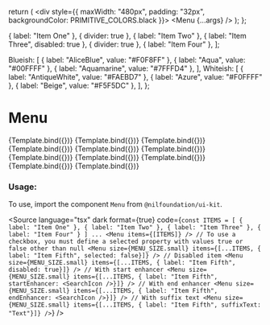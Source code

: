 
<Meta title="Overlay/Menu" component={Menu} />

  return (
    <div style={{ maxWidth: "480px", padding: "32px", backgroundColor: PRIMITIVE_COLORS.black }}>
      <Menu {...args} />
    </div>
  );
};


  { label: "Item One" },
  { divider: true },
  { label: "Item Two" },
  { label: "Item Three", disabled: true },
  { divider: true },
  { label: "Item Four" },
];

  Blueish: [
    { label: "AliceBlue", value: "#F0F8FF" },
    { label: "Aqua", value: "#00FFFF" },
    { label: "Aquamarine", value: "#7FFFD4" },
  ],
  Whiteish: [
    { label: "AntiqueWhite", value: "#FAEBD7" },
    { label: "Azure", value: "#F0FFFF" },
    { label: "Beige", value: "#F5F5DC" },
  ],
};


# Menu

<Canvas isColumn>
  <Story name="Small" args={{ items: ITEMS, size: MENU_SIZE.small }}>
    {Template.bind({})}
  </Story>
  <Story name="Medium" args={{ items: ITEMS, size: MENU_SIZE.medium }}>
    {Template.bind({})}
  </Story>
  <Story name="Large" args={{ items: ITEMS, size: MENU_SIZE.large }}>
    {Template.bind({})}
  </Story>
  <Story name="Active" args={{ items: [...ITEMS_WITH_DIVIDER, ActiveItem] }}>
    {Template.bind({})}
  </Story>
  <Story name="With Divider" args={{ items: ITEMS_WITH_DIVIDER }}>
    {Template.bind({})}
  </Story>
  <Story name="With Checkbox" args={{ items: [...ITEMS_WITH_DIVIDER, CheckboxItem] }}>
    {Template.bind({})}
  </Story>
  <Story name="With Start Enhancer" args={{ items: [...ITEMS_WITH_DIVIDER, StartEnhancerItem] }}>
    {Template.bind({})}
  </Story>
  <Story name="With End Enhancer" args={{ items: [...ITEMS_WITH_DIVIDER, EndEnhancerItem] }}>
    {Template.bind({})}
  </Story>
  <Story name="With Suffix Text" args={{ items: [...ITEMS_WITH_DIVIDER, SuffixTextItem] }}>
    {Template.bind({})}
  </Story>
  <Story name="With Header" args={{ items: ITEMS_WITH_HEADER }}>
    {Template.bind({})}
  </Story>
  <Story name="Empty State" args={{ items: [], size: MENU_SIZE.large }}>
    {Template.bind({})}
  </Story>
</Canvas>

<ArgsTable of={Menu} />

### Usage:

To use, import the component `Menu` from `@nilfoundation/ui-kit`.

<Source
  language="tsx"
  dark
  format={true}
  code={`
        const ITEMS = [
          { label: "Item One" },
          { label: "Item Two" },
          { label: "Item Three" },
          { label: "Item Four" }
        ]
        ...
        <Menu items={[ITEMS]} />
        // To use a checkbox, you must define a selected property with values true or false other than null
        <Menu size={MENU_SIZE.small} items={[...ITEMS, { label: "Item Fifth", selected: false}]} />
        // Disabled item
        <Menu size={MENU_SIZE.small} items={[...ITEMS, { label: "Item Fifth", disabled: true}]} />
        // With start enhancer
        <Menu size={MENU_SIZE.small} items={[...ITEMS, { label: "Item Fifth", startEnhancer: <SearchIcon />}]} />
         // With end enhancer
        <Menu size={MENU_SIZE.small} items={[...ITEMS, { label: "Item Fifth", endEnhancer: <SearchIcon />}]} />
        // With suffix text
        <Menu size={MENU_SIZE.small} items={[...ITEMS, { label: "Item Fifth", suffixText: "Text"}]} />
  `}
/>
